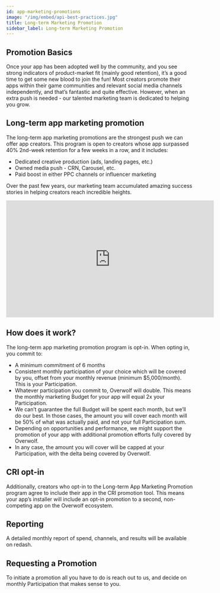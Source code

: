 ```yaml
---
id: app-marketing-promotions
image: "/img/embed/api-best-practices.jpg"
title: Long-term Marketing Promotion
sidebar_label: Long-term Marketing Promotion
---
```


## Promotion Basics
Once your app has been adopted well by the community, and you see strong indicators of product-market fit (mainly good retention), it’s a good time to get some new blood to join the fun! Most creators promote their apps within their game communities and relevant social media channels independently, and that’s fantastic and quite effective. However, when an extra push is needed - our talented marketing team is dedicated to helping you grow.


## Long-term app marketing promotion
The long-term app marketing promotions are the strongest push we can offer app creators. This program is open to creators whose app surpassed 40% 2nd-week retention for a few weeks in a row, and it includes:
- Dedicated creative production (ads, landing pages, etc.)
- Owned media push - CRN, Carousel, etc.
- Paid boost in either PPC channels or influencer marketing

Over the past few years, our marketing team accumulated amazing success stories in helping creators reach incredible heights. 
<iframe width="560" height="315" src="https://www.youtube.com/embed/b-6ZarPaDak" title="YouTube video player" frameBorder="0" allow="accelerometer; autoplay; clipboard-write; encrypted-media; gyroscope; picture-in-picture" allowFullScreen></iframe>


## How does it work?
The long-term app marketing promotion program is opt-in. When opting in, you commit to:
- A minimum commitment of 6 months
- Consistent monthly participation of your choice which will be covered by you, offset from your monthly revenue (minimum $5,000/month). This is your Participation.
- Whatever participation you commit to, Overwolf will double. This means the monthly marketing Budget for your app will equal 2x your Participation.
- We can’t guarantee the full Budget will be spent each month, but we’ll do our best. In those cases, the amount you will cover each month will be 50% of what was actually paid, and not your full Participation sum. 
- Depending on opportunities and performance, we might support the promotion of your app with additional promotion efforts fully covered by Overwolf.
- In any case, the amount you will cover will be capped at your Participation, with the delta being covered by Overwolf.  


## CRI opt-in
Additionally, creators who opt-in to the Long-term App Marketing Promotion program agree to include their app in the CRI promotion tool. This means your app’s installer will include an opt-in promotion to a second, non-competing app on the Overwolf ecosystem.


## Reporting
A detailed monthly report of spend, channels, and results will be available on redash.


## Requesting a Promotion
To initiate a promotion all you have to do is reach out to us, and decide on monthly Participation that makes sense to you. 
